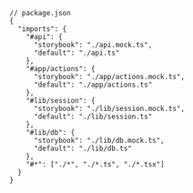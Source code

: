```jsonc
// package.json
{
  "imports": {
    "#api": {
      "storybook": "./api.mock.ts",
      "default": "./api.ts"
    },
    "#app/actions": {
      "storybook": "./app/actions.mock.ts",
      "default": "./app/actions.ts"
    },
    "#lib/session": {
      "storybook": "./lib/session.mock.ts",
      "default": "./lib/session.ts"
    },
    "#lib/db": {
      "storybook": "./lib/db.mock.ts",
      "default": "./lib/db.ts"
    },
    "#*": ["./*", "./*.ts", "./*.tsx"]
  }
}
```